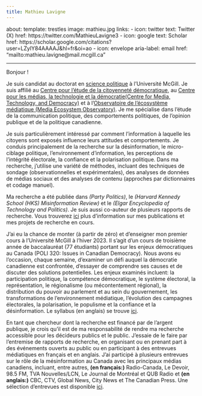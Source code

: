 ```yaml
---
title: Mathieu Lavigne
---
```


about:
  template: trestles
  image: mathieu.jpg
  links:
    - icon: twitter
        text: Twitter (X)
        href: https://twitter.com/MathieuLavigne3
    - icon: google
        text: Scholar
        href: https://scholar.google.com/citations?user=LZylY84AAAAJ&hl=fr&oi=ao 
    - icon: envelope
        aria-label: email
        href: "mailto:mathieu.lavigne@mail.mcgill.ca"  

---

<section class="about">

Bonjour !

Je suis candidat au doctorat en [science politique](https://www.mcgill.ca/politicalscience/) à l'Université McGill. Je suis affilié au [Centre pour l'étude de la citoyenneté démocratique](https://csdc-cecd.ca/), au [Centre pour les médias, la technologie et la démocratie(Centre for Media, Technology, and Democracy)](https://www.mediatechdemocracy.com/) et à l'[Observatoire de l'écosystème médiatique (Media Ecosystem Observatory)](https://www.mediaecosystemobservatory.com/). Je me spécialise dans l'étude de la communication politique, des comportements politiques, de l'opinion publique et de la politique canadienne. 

Je suis particulièrement intéressé par comment l'information à laquelle les citoyens sont exposés influence leurs attitudes et comportements. Je conduis principalement de la recherche sur la désinformation, le micro-ciblage politique, l'environnement d'information, les perceptions de l'intégrité électorale, la confiance et la polarisation politique. Dans ma recherche, j'utilise une variété de méthodes, incluant des techniques de sondage (observationnelles et expérimentales), des analyses de données de médias sociaux et des analyses de contenu (approches par dictionnaires et codage manuel). 

Ma recherche a été publiée dans *(Party Politics)*, le *(Harvard Kennedy School (HKS) Misinformation Review)* et le *(Elgar Encyclopedia of Technology and Politics)*. Je suis aussi co-auteur de plusieurs rapports de recherche. Vous trouverez [ici](../Research/index.qmd) plus d'information sur mes publications et mes projets de recherche en cours.

J'ai eu la chance de monter (à partir de zéro) et d'enseigner mon premier cours à l'Université McGill à l'hiver 2023. Il s'agit d'un cours de troisième année de baccalauréat (77 étudiants) portant sur les enjeux démocratiques au Canada (POLI 320: Issues in Canadian Democracy). Nous avons eu l'occasion, chaque semaine, d'examiner un défi auquel la démocratie canadienne est confrontée, d'essayer de comprendre ses causes et de discuter des solutions potentielles. Les enjeux examinés incluent: la participation politique, la compétence démocratique, le système électoral, la représentation, le régionalisme (ou mécontentement régional), la distribution du pouvoir au parlement et au sein du gouvernement, les transformations de l'environnement médiatique, l'évolution des campagnes électorales, la polarisation, le populisme et la confiance et la désinformation. Le syllabus (en anglais) se trouve [ici](../Teaching/POLI320_W23.pdf).

En tant que chercheur dont la recherche est financé par de l'argent publique, je crois qu'il est de ma responsabilité de rendre ma recherche accessible pour les décideurs publics et le public. J'essaie de le faire par l'entremise de rapports de recherche, en organisant ou en prenant part à des événements ouverts au public ou en participant à des entrevues médiatiques en français et en anglais. J'ai participé à plusieurs entrevues sur le rôle de la mésinformation au Canada avec les principaux médias canadiens, incluant, entre autres, **(en français:)** Radio-Canada, Le Devoir, 98.5 FM, TVA Nouvelles/LCN, Le Journal de Montréal et QUB Radio et **(en anglais:)** CBC, CTV, Global News, City News et The Canadian Press. Une sélection d'entrevues est disponible [ici](../Media/index.qmd).

</section>